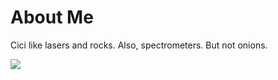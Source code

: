 
# About Me

Cici like lasers and rocks. Also, spectrometers. But not onions.

![](figs/profile/cruz-uribe.jpg)

